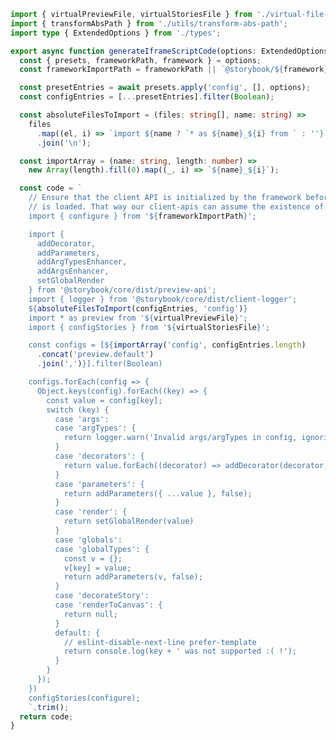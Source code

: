 ```ts
import { virtualPreviewFile, virtualStoriesFile } from './virtual-file-names';
import { transformAbsPath } from './utils/transform-abs-path';
import type { ExtendedOptions } from './types';

export async function generateIframeScriptCode(options: ExtendedOptions) {
  const { presets, frameworkPath, framework } = options;
  const frameworkImportPath = frameworkPath || `@storybook/${framework}`;

  const presetEntries = await presets.apply('config', [], options);
  const configEntries = [...presetEntries].filter(Boolean);

  const absoluteFilesToImport = (files: string[], name: string) =>
    files
      .map((el, i) => `import ${name ? `* as ${name}_${i} from ` : ''}'${transformAbsPath(el)}'`)
      .join('\n');

  const importArray = (name: string, length: number) =>
    new Array(length).fill(0).map((_, i) => `${name}_${i}`);

  const code = `
    // Ensure that the client API is initialized by the framework before any other iframe code
    // is loaded. That way our client-apis can assume the existence of the API+store
    import { configure } from '${frameworkImportPath}';

    import {
      addDecorator,
      addParameters,
      addArgTypesEnhancer,
      addArgsEnhancer,
      setGlobalRender
    } from '@storybook/core/dist/preview-api';
    import { logger } from '@storybook/core/dist/client-logger';
    ${absoluteFilesToImport(configEntries, 'config')}
    import * as preview from '${virtualPreviewFile}';
    import { configStories } from '${virtualStoriesFile}';

    const configs = [${importArray('config', configEntries.length)
      .concat('preview.default')
      .join(',')}].filter(Boolean)

    configs.forEach(config => {
      Object.keys(config).forEach((key) => {
        const value = config[key];
        switch (key) {
          case 'args':
          case 'argTypes': {
            return logger.warn('Invalid args/argTypes in config, ignoring.', JSON.stringify(value));
          }
          case 'decorators': {
            return value.forEach((decorator) => addDecorator(decorator, false));
          }
          case 'parameters': {
            return addParameters({ ...value }, false);
          }
          case 'render': {
            return setGlobalRender(value)
          }
          case 'globals':
          case 'globalTypes': {
            const v = {};
            v[key] = value;
            return addParameters(v, false);
          }
          case 'decorateStory':
          case 'renderToCanvas': {
            return null;
          }
          default: {
            // eslint-disable-next-line prefer-template
            return console.log(key + ' was not supported :( !');
          }
        }
      });
    })
    configStories(configure);
    `.trim();
  return code;
}
```
